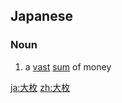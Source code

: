 ==Japanese==
{{ja-kanjitab|たい|まい|yomi=o}}

===Noun===
{{ja-noun|たいまい}}

# a [[vast]] [[sum]] of money

[[ja:大枚]]
[[zh:大枚]]
